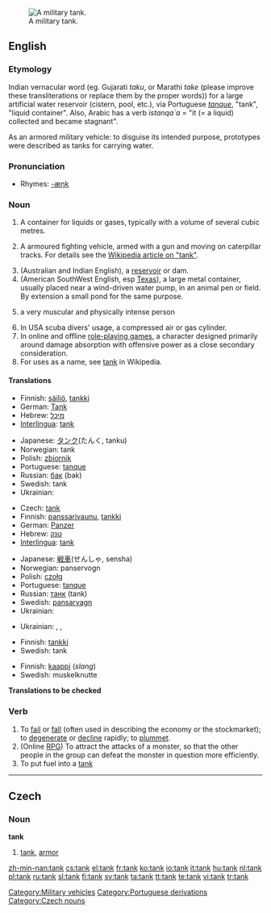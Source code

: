 [[Image:US_Army_M1A1_Abrams_main_battle_tank.jpg|thumb|right|A military tank.]]
==English==

===Etymology===
Indian vernacular word (eg. Gujarati ''taku'', or Marathi ''take'' (please improve these transliterations or replace them by the proper words)) for a large artificial water reservoir (cistern, pool, etc.), via Portuguese ''[[tanque]]'', "tank", "liquid container". Also, Arabic has a verb ''istanqa`a'' = "it (= a liquid) collected and became stagnant".

As an armored military vehicle: to disguise its intended purpose, prototypes were described as tanks for carrying water.

===Pronunciation===
*Rhymes: [[Rhymes:English:-æŋk|-æŋk]]

===Noun===
{{en-noun}}

# A container for liquids or gases, typically with a volume of several cubic metres.
# {{military}} A armoured fighting vehicle, armed with a gun and moving on caterpillar tracks. For details see the [[w:tank|Wikipedia article on "tank"]].
# (Australian and Indian English), a [[reservoir]] or dam.
# (American SouthWest English, esp [[Texas]]), a large metal container, usually placed near a wind-driven water pump, in an animal pen or field.  By extension a small pond for the same purpose.
# {{slang}} a very muscular and physically intense person
# In USA scuba divers' usage, a compressed air or gas cylinder.
# In online and offline [[role-playing game]]s, a character designed primarily around damage absorption with offensive power as a close secondary consideration.
# For uses as a name, see [[w:Tank|tank]] in Wikipedia.

====Translations====
{{trans-top|container}}
*Finnish: [[säiliö]], [[tankki]]
*German: [[Tank]] {{m}}
*Hebrew: [[מיכל]] {{m}}
*[[Interlingua]]: [[tank]]
{{trans-mid}}
*Japanese: [[タンク]](たんく, tanku)
*Norwegian: tank
*Polish: [[zbiornik]] {{m}}
*Portuguese: [[tanque]] {{m}}
*Russian: [[бак]] (bak) {{m}}
*Swedish: tank
*Ukrainian: {{t|uk|бак|m|tr=bak|sc=Cyrl}}
{{trans-bottom}}

{{trans-top|military fighting vehicle}}
*Czech: [[#Czech|tank]] {{m}}
*Finnish: [[panssarivaunu]], [[tankki]]
*German: [[Panzer]] {{m}}
*Hebrew: [[טנק]] {{m}}
*[[Interlingua]]: [[tank]]
{{trans-mid}}
*Japanese: [[戦車]](せんしゃ, sensha)
*Norwegian: panservogn
*Polish: [[czołg]] {{m}}
*Portuguese: [[tanque]] {{m}}
*Russian: [[танк]] (tank) {{m}}
*Swedish: [[pansarvagn]] {{c}}
*Ukrainian: {{t|uk|танк|m|tr=tank|sc=Cyrl}}
{{trans-bottom}}

{{trans-top|reservoir}}
*Ukrainian: {{t|uk|водоймище|n|tr=vodójmyšče|sc=Cyrl}}, {{t|uk|водосховище|n|tr=vodosxóvyšče|sc=Cyrl}}, {{t|uk|резервуар|m|tr=rezervuár|sc=Cyrl}}
{{trans-bottom}}

{{trans-top|role playing character}}
*Finnish: [[tankki]]
*Swedish: tank
{{trans-bottom}}

{{trans-top|muscular and physically intense person}}
*Finnish: [[kaappi]] (''slang'')
*Swedish: muskelknutte
{{trans-bottom}}

'''Translations to be checked'''

===Verb===
{{en-verb}}

# To [[fail]] or [[fall]] (often used in describing the economy or the stockmarket); to [[degenerate]] or [[decline]] rapidly; to [[plummet]].
# (Online [[RPG]]) To attract the attacks of a monster, so that the other people in the group can defeat the monster in question more efficiently.
# To put fuel into a [[tank]]

[[Category:Military vehicles]]
[[Category:Portuguese derivations]]

----

==Czech==

===Noun===
'''tank''' {{m}}

# [[#English|tank]], [[armor]]

[[Category:Czech nouns]]

[[zh-min-nan:tank]]
[[cs:tank]]
[[el:tank]]
[[fr:tank]]
[[ko:tank]]
[[io:tank]]
[[it:tank]]
[[hu:tank]]
[[nl:tank]]
[[pl:tank]]
[[ru:tank]]
[[sl:tank]]
[[fi:tank]]
[[sv:tank]]
[[ta:tank]]
[[tt:tank]]
[[te:tank]]
[[vi:tank]]
[[tr:tank]]